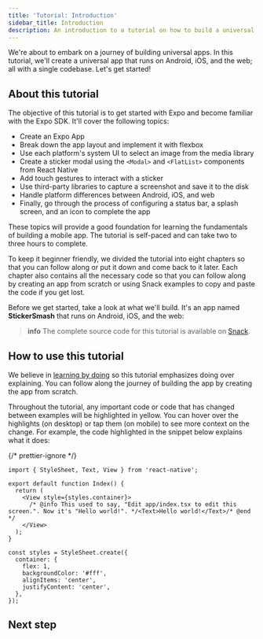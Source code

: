 ```yaml
---
title: 'Tutorial: Introduction'
sidebar_title: Introduction
description: An introduction to a tutorial on how to build a universal app that runs on Android, iOS and the web using Expo.
---
```




We're about to embark on a journey of building universal apps. In this tutorial, we'll create a universal app that runs on Android, iOS, and the web; all with a single codebase. Let's get started!

## About this tutorial

The objective of this tutorial is to get started with Expo and become familiar with the Expo SDK. It'll cover the following topics:

- Create an Expo App
- Break down the app layout and implement it with flexbox
- Use each platform's system UI to select an image from the media library
- Create a sticker modal using the `<Modal>` and `<FlatList>` components from React Native
- Add touch gestures to interact with a sticker
- Use third-party libraries to capture a screenshot and save it to the disk
- Handle platform differences between Android, iOS, and web
- Finally, go through the process of configuring a status bar, a splash screen, and an icon to complete the app

These topics will provide a good foundation for learning the fundamentals of building a mobile app. The tutorial is self-paced and can take two to three hours to complete.

To keep it beginner friendly, we divided the tutorial into eight chapters so that you can follow along or put it down and come back to it later. Each chapter also contains all the necessary code so that you can follow along by creating an app from scratch or using Snack examples to copy and paste the code if you get lost.

Before we get started, take a look at what we'll build. It's an app named **StickerSmash** that runs on Android, iOS, and the web:

<ContentSpotlight file="tutorial/final.mp4" />

> **info** The complete source code for this tutorial is available on [Snack](https://snack.expo.dev/@expo-team-snacks/image-app).

## How to use this tutorial

We believe in [learning by doing](https://en.wikipedia.org/wiki/Learning-by-doing) so this tutorial emphasizes doing over explaining. You can follow along the journey of building the app by creating the app from scratch.

Throughout the tutorial, any important code or code that has changed between examples will be <span className="code-annotation">highlighted in yellow</span>. You can hover over the highlights (on desktop) or tap them (on mobile) to see more context on the change. For example, the code highlighted in the snippet below explains what it does:

{/* prettier-ignore */}
```tsx Hello World|collapseHeight=300
import { StyleSheet, Text, View } from 'react-native';

export default function Index() {
  return (
    <View style={styles.container}>
      /* @info This used to say, "Edit app/index.tsx to edit this screen.". Now it's "Hello world!". */<Text>Hello world!</Text>/* @end */
    </View>
  );
}

const styles = StyleSheet.create({
  container: {
    flex: 1,
    backgroundColor: '#fff',
    alignItems: 'center',
    justifyContent: 'center',
  },
});
```

## Next step

<BoxLink
  title="Create your first app with Expo"
  Icon={BookOpen02Icon}
  description="If you're already familiar with Expo, feel free to jump ahead to specific chapters. However, if you'd like to start from scratch, continue to the next chapter in which we will learn how to create your first app with Expo."
  href="/tutorial/create-your-first-app"
/>
